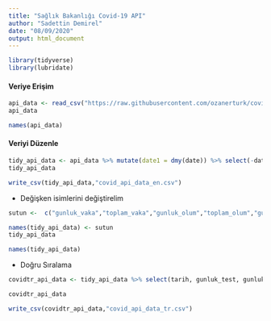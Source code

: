 ```yaml
---
title: "Sağlık Bakanlığı Covid-19 API"
author: "Sadettin Demirel"
date: "08/09/2020"
output: html_document
---
```


```r
library(tidyverse)
library(lubridate)
```


#### Veriye Erişim

```r
api_data <- read_csv("https://raw.githubusercontent.com/ozanerturk/covid19-turkey-api/master/dataset/timeline.csv")
api_data
```

```r
names(api_data)
```



#### Veriyi Düzenle

```r
tidy_api_data <- api_data %>% mutate(date1 = dmy(date)) %>% select(-date, -pneumoniaPercent)
tidy_api_data

write_csv(tidy_api_data,"covid_api_data_en.csv")

```

* Değişken isimlerini değiştirelim

```r
sutun <-  c("gunluk_vaka","toplam_vaka","gunluk_olum","toplam_olum","gunluk_iyilesen","toplam_iyilesen","toplam_intube","yoğun_bakım_hasta","gunluk_test","toplam_test","agir_hasta","tarih")

names(tidy_api_data) <- sutun
tidy_api_data
```

```r
names(tidy_api_data)
```


 * Doğru Sıralama
 
```r
covidtr_api_data <- tidy_api_data %>% select(tarih, gunluk_test, gunluk_vaka,gunluk_olum, gunluk_iyilesen,toplam_test,toplam_vaka,toplam_olum, toplam_iyilesen, yogun_bakim_hasta,toplam_intube,agir_hasta)

covidtr_api_data
```

```r
write_csv(covidtr_api_data,"covid_api_data_tr.csv")
```






